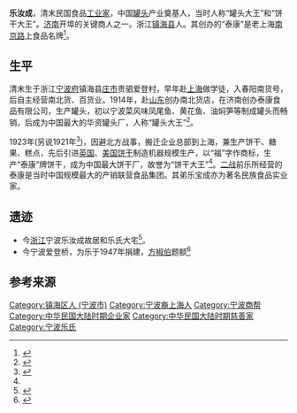 '''乐汝成'''，清末民国食品[[工业家|工业家]]，中国[[罐头|罐头]]产业奠基人，当时人称“罐头大王”和“饼干大王”。[[济南|济南]]开埠的关键商人之一。浙江[[镇海县|镇海县]]人。其创办的“泰康”是老上海[[南京路|南京路]]上食品名牌<ref>{{cite web |url=http://history.eastday.com/h/shlpp/u1a8066640.html |title=百年饼干上海味道南京路上的食品老店"泰康" |publisher=东方网 |author=张励 |date=2014-05-04 |accessdate=2016-05-29 |archive-date=2019-02-21 |archive-url=https://web.archive.org/web/20190221100540/http://history.eastday.com/h/shlpp/u1a8066640.html |dead-url=no }}</ref>。

==生平==

清末生于浙江[[宁波府|宁波府]]镇海县[[庄市街道|庄市]]贵驷爱登村，早年赴[[上海|上海]]做学徒，入春阳南货号，后自主经营南北货、百货业。1914年，赴[[山东|山东]]创办南北货店，在济南创办泰康食品有限公司，生产罐头，初以宁波菜风味凤尾鱼、黄花鱼、油焖笋等制成罐头而畅销，后成为中国最大的华资罐头厂，人称“罐头大王”<ref>{{cite web |url=http://daily.cnnb.com.cn/nbwb/html/2010-04/25/content_186498.htm |title=历届世博会上的“宁波经典”（下） |publisher=宁波晚报 |author=郑建军 |date=2010年4月25日 星期日 |accessdate=2016年5月29日 |archive-date=2019年2月21日 |archive-url=https://web.archive.org/web/20190221100540/http://daily.cnnb.com.cn/nbwb/html/2010-04/25/content_186498.htm |dead-url=no }}</ref>。

1923年(另说1921年<ref name="le stock">{{cite web |url=http://www.xx007.com/show.aspx?id=195171&cid=8 |title=世博遗珍——中国早期世博会得奖公司股票（七） |publisher=尘缘投资 |date=2013-01-10 |accessdate=2016-05-29 |archive-date=2013-01-22 |archive-url=https://web.archive.org/web/20130122012728/http://www.xx007.com/show.aspx?id=195171&cid=8 |dead-url=no }}</ref>)，因避北方战事，搬迁企业总部到上海，兼生产饼干、糖果、糕点，先后引进[[英国|英国]]、[[美国|美国]][[饼干|饼干]]制造机器规模生产，以“福”字作商标，生产“泰康”牌饼干，成为中国最大饼干厂，故誉为“饼干大王”<ref name="le stock"/>。[[二战|二战]]前乐所经营的泰康是当时中国规模最大的产销联营食品集团。其弟乐宝成亦为著名民族食品实业家。

==遗迹==
* 今[[浙江|浙江]]宁波乐汝成故居和乐氏大宅<ref>{{cite web |url=http://www.ce.cn/culture/memory/201001/28/t20100128_20882526_1.shtml |title=宁波帮最大集居地现身 |publisher=宁波日报 |date=2010年1月28日 }}{{Dead link|date=2018年10月 |bot=InternetArchiveBot |fix-attempted=yes }}</ref>。
* 今宁波爱登桥，为乐于1947年捐建，[[方椒伯|方椒伯]]题额<ref>{{cite web |url=http://ztzx.zh.gov.cn/jjzh/jrzh/201502/t20150227_356698_1.shtml |title=[镇海地理]老街风物流变 曲曲水巷妙胜寺 |publisher=今日镇海 |date=2015年2月27日 }}{{Dead link|date=2018年8月 |bot=InternetArchiveBot |fix-attempted=yes }}</ref>

==参考来源==
{{reflist|2}}

{{DEFAULTSORT:L}}
[[Category:镇海区人_(宁波市)|Category:镇海区人 (宁波市)]]
[[Category:宁波裔上海人|Category:宁波裔上海人]]
[[Category:宁波商帮|Category:宁波商帮]]
[[Category:中华民国大陆时期企业家|Category:中华民国大陆时期企业家]]
[[Category:中华民国大陆时期慈善家|Category:中华民国大陆时期慈善家]]
[[Category:宁波乐氏|Category:宁波乐氏]]